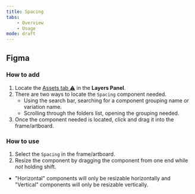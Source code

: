```yaml
---
title: Spacing
tabs:
    - Overview
    - Usage
mode: draft
---
```



## Figma


### How to add

1. Locate the [Assets tab :warning:]() in the **Layers Panel**.
2. There are two ways to locate the `Spacing` component needed. 
	* Using the search bar, searching for a component grouping name or variation name.
	* Scrolling through the folders list, opening the grouping needed.
3. Once the component needed is located, click and drag it into the frame/artboard. 


### How to use

1. Select the `Spacing` in the frame/artboard. 
2. Resize the component by dragging the component from one end while _not_ holding shift. 
  * "Horizontal" components will only be resizable horizontally and "Vertical" components will only be resizable vertically.
